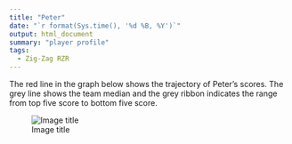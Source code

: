 ```yaml
---
title: "Peter"
date: "`r format(Sys.time(), '%d %B, %Y')`"
output: html_document
summary: "player profile"
tags:
  - Zig-Zag RZR
---
```


The red line in the graph below shows the trajectory of Peter's scores. The grey line shows the team median and the grey ribbon indicates the range from top five score to bottom five score.

![Image title](Peter.jpg)
